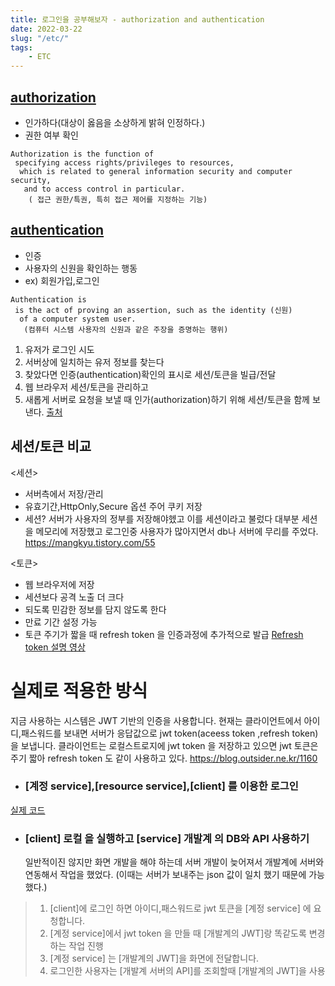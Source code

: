 ```yaml
---
title: 로그인을 공부해보자 - authorization and authentication
date: 2022-03-22
slug: "/etc/"
tags:
    - ETC
---
```


## [authorization](https://en.wikipedia.org/wiki/Authorization) 
* 인가하다(대상이 옳음을 소상하게 밝혀 인정하다.)
* 권한 여부 확인

```
Authorization is the function of
 specifying access rights/privileges to resources,
  which is related to general information security and computer security,
   and to access control in particular.
    ( 접근 권한/특권, 특히 접근 제어를 지정하는 기능)
```

## [authentication](https://en.wikipedia.org/wiki/Authentication) 
* 인증
* 사용자의 신원을 확인하는 행동
* ex) 회원가입,로그인
```
Authentication is 
 is the act of proving an assertion, such as the identity (신원)
  of a computer system user.
   (컴퓨터 시스템 사용자의 신원과 같은 주장을 증명하는 행위)
```

1. 유저가 로그인 시도
2. 서버상에 일치하는 유저 정보를 찾는다
3. 찾았다면 인증(authentication)확인의 표시로 세션/토큰을 빌급/전달 
4. 웹 브라우저 세션/토큰을 관리하고
5. 새롭게 서버로 요청을 보낼 때 인가(authorization)하기 위해 세션/토큰을 함께 보낸다.
[출처](https://fierycoding.tistory.com/69)
   
## 세션/토큰 비교

<세션>
* 서버측에서 저장/관리
* 유효기간,HttpOnly,Secure 옵션 주어 쿠키 저장
* 세션?
  서버가 사용자의 정부를 저장해야헸고 이를 세션이라고 불렀다
  대부분 세션을 메모리에 저장했고 로그인중 사용자가 많아지면서 db나 서버에 무리를 주었다.
  https://mangkyu.tistory.com/55

<토큰>
* 웹 브라우저에 저장
* 세션보다 공격 노출 더 크다
* 되도록 민감한 정보를 담지 않도록 한다
* 만료 기간 설정 가능 
* 토큰 주기가 짧을 때 refresh token 을 인증과정에 추가적으로 발급
  [Refresh token 설명 영상](https://opentutorials.org/course/3405/22010)

# 실제로 적용한 방식

지금 사용하는 시스템은 JWT 기반의 인증을 사용합니다.
현재는 클라이언트에서 아이디,패스워드를 보내면 서버가 응답값으로 jwt token(aceess token ,refresh token) 을 보냅니다.
클라이언트는 로컬스트로지에 jwt token 을 저장하고 있으면
jwt 토큰은 주기 짧아 refresh token 도 같이 사용하고 있다.
https://blog.outsider.ne.kr/1160

* ### [계정 service],[resource service],[client] 를 이용한 로그인
[실제 코드](2022-02-15-login-jwtTokenCreate.mdx)

* ### [client] 로컬 을 실행하고 [service] 개발계 의 DB와 API 사용하기
    일반적이진 않지만 화면 개발을 해야 하는데 서버 개발이 늦어져서 개발계에 서버와 연동해서 작업을 했었다.
    (이때는 서버가 보내주는 json 값이 일치 했기 때문에 가능했다.)

> 1. [client]에 로그인 하면 아이디,패스워드로 jwt 토큰을 [계정 service] 에 요청합니다.
> 2. [계정 service]에서 jwt token 을 만들 때 [개발계의 JWT]랑 똑같도록 변경하는 작업 진행
> 3. [계정 service] 는 [개발계의 JWT]을 화면에 전달합니다.
> 4. 로그인한 사용자는 [개발계 서버의 API]를 조회할때 [개발계의 JWT]을 사용



